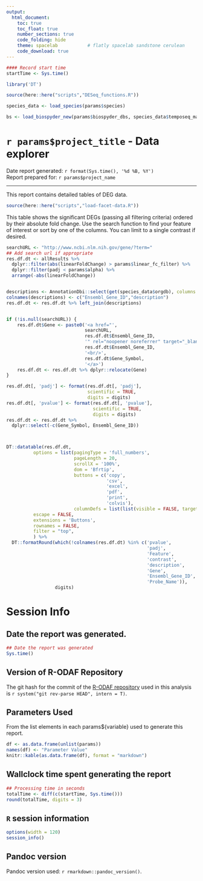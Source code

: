 ```yaml
---
output:
  html_document:
    toc: true
    toc_float: true
    number_sections: true
    code_folding: hide
    theme: spacelab           # flatly spacelab sandstone cerulean
    code_download: true
---
```


```r
#### Record start time
startTime <- Sys.time()

library('DT')

source(here::here("scripts","DESeq_functions.R"))

species_data <- load_species(params$species)

bs <- load_biospyder_new(params$biospyder_dbs, species_data$temposeq_manifest)


```


# `r params$project_title` - Data explorer {-}

Date report generated: `r format(Sys.time(), '%d %B, %Y')`  
Report prepared for: `r params$project_name`


***

This report contains detailed tables of DEG data.

```r
source(here::here("scripts","load-facet-data.R"))
```


This table shows the significant DEGs (passing all filtering criteria) ordered by their absolute fold change. Use the search function to find your feature of interest or sort by one of the columns. You can limit to a single contrast if desired.

```r
searchURL <- "http://www.ncbi.nlm.nih.gov/gene/?term="
## Add search url if appropriate
res.df.dt <- allResults %>%
  dplyr::filter(abs(linearFoldChange) > params$linear_fc_filter) %>%
  dplyr::filter(padj < params$alpha) %>%
  arrange(-abs(linearFoldChange))


descriptions <- AnnotationDbi::select(get(species_data$orgdb), columns = c("ENSEMBL", "GENENAME"), keys = res.df.dt$Ensembl_Gene_ID, keytype="ENSEMBL")
colnames(descriptions) <- c("Ensembl_Gene_ID","description")
res.df.dt <- res.df.dt %>% left_join(descriptions)


if (!is.null(searchURL)) {
    res.df.dt$Gene <- paste0('<a href="',
                             searchURL,
                             res.df.dt$Ensembl_Gene_ID,
                             '" rel="noopener noreferrer" target="_blank">',
                             res.df.dt$Ensembl_Gene_ID,
                             '<br/>',
                             res.df.dt$Gene_Symbol,
                             '</a>')
    res.df.dt <- res.df.dt %>% dplyr::relocate(Gene)
}

res.df.dt[, 'padj'] <- format(res.df.dt[, 'padj'],
                              scientific = TRUE,
                              digits = digits)
res.df.dt[, 'pvalue'] <- format(res.df.dt[, 'pvalue'],
                                scientific = TRUE,
                                digits = digits)
res.df.dt <- res.df.dt %>%
  dplyr::select(-c(Gene_Symbol, Ensembl_Gene_ID))



DT::datatable(res.df.dt,
          options = list(pagingType = 'full_numbers',
                         pageLength = 20,
                         scrollX = '100%',
                         dom = 'Bfrtip',
                         buttons = c('copy',
                                     'csv',
                                     'excel',
                                     'pdf',
                                     'print',
                                     'colvis'),
                         columnDefs = list(list(visible = FALSE, targets = c(1, 2, 4, 5)))),
          escape = FALSE,
          extensions = 'Buttons',
          rownames = FALSE,
          filter = "top",
          ) %>% 
  DT::formatRound(which(!colnames(res.df.dt) %in% c('pvalue',
                                                    'padj',
                                                    'Feature',
                                                    'contrast',
                                                    'description',
                                                    'Gene',
                                                    'Ensembl_Gene_ID',
                                                    'Probe_Name')),
                  digits)


```



# Session Info {.tabset}

## Date the report was generated.

```r
## Date the report was generated
Sys.time()
```

## Version of R-ODAF Repository

The git hash for the commit of the [R-ODAF repository](`r system("git remote get-url origin", intern = T)`) used in this analysis is `r system("git rev-parse HEAD", intern = T)`.

## Parameters Used

From the list elements in each params${variable} used to generate this report.

```r
df <- as.data.frame(unlist(params))
names(df) <- "Parameter Value"
knitr::kable(as.data.frame(df), format = "markdown")
```

## Wallclock time spent generating the report

```r
## Processing time in seconds
totalTime <- diff(c(startTime, Sys.time()))
round(totalTime, digits = 3)
```

## `R` session information

```r
options(width = 120)
session_info()

```

## Pandoc version

Pandoc version used: `r rmarkdown::pandoc_version()`.